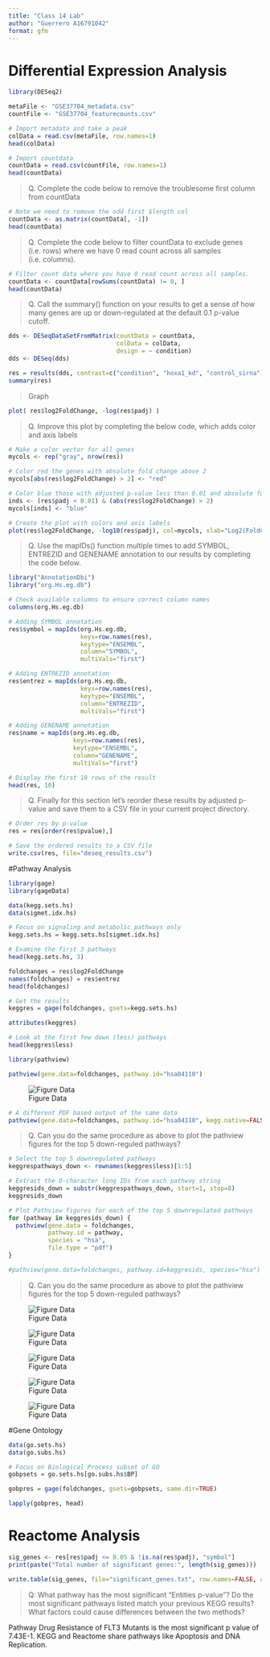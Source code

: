 ```yaml
---
title: "Class 14 Lab"
author: "Guerrero A16791042"
format: gfm
---
```




# Differential Expression Analysis 
```r
library(DESeq2)
```

```r
metaFile <- "GSE37704_metadata.csv"
countFile <- "GSE37704_featurecounts.csv"

# Import metadata and take a peak
colData = read.csv(metaFile, row.names=1)
head(colData)
```

```r
# Import countdata
countData = read.csv(countFile, row.names=1)
head(countData)
```

> Q. Complete the code below to remove the troublesome first column from countData

```r
# Note we need to remove the odd first $length col
countData <- as.matrix(countData[, -1])
head(countData)

```

> Q. Complete the code below to filter countData to exclude genes (i.e. rows) where we have 0 read count across all samples (i.e. columns).

```r
# Filter count data where you have 0 read count across all samples.
countData <- countData[rowSums(countData) != 0, ]
head(countData)

```

> Q. Call the summary() function on your results to get a sense of how many genes are up or down-regulated at the default 0.1 p-value cutoff.

```r
dds <- DESeqDataSetFromMatrix(countData = countData,
                              colData = colData,
                              design = ~ condition)
dds <- DESeq(dds)

```

```r
res = results(dds, contrast=c("condition", "hoxa1_kd", "control_sirna")) 
summary(res)
```
> Graph

```r
plot( res$log2FoldChange, -log(res$padj) )

```

> Q. Improve this plot by completing the below code, which adds color and axis labels

```r
# Make a color vector for all genes
mycols <- rep("gray", nrow(res))

# Color red the genes with absolute fold change above 2
mycols[abs(res$log2FoldChange) > 2] <- "red"

# Color blue those with adjusted p-value less than 0.01 and absolute fold change more than 2
inds <- (res$padj < 0.01) & (abs(res$log2FoldChange) > 2)
mycols[inds] <- "blue"

# Create the plot with colors and axis labels
plot(res$log2FoldChange, -log10(res$padj), col=mycols, xlab="Log2(FoldChange)", ylab="-Log10(P-value)")

```

> Q. Use the mapIDs() function multiple times to add SYMBOL, ENTREZID and GENENAME annotation to our results by completing the code below.

```r
library("AnnotationDbi")
library("org.Hs.eg.db")

# Check available columns to ensure correct column names
columns(org.Hs.eg.db)

# Adding SYMBOL annotation
res$symbol = mapIds(org.Hs.eg.db,
                    keys=row.names(res), 
                    keytype="ENSEMBL",
                    column="SYMBOL",
                    multiVals="first")

# Adding ENTREZID annotation
res$entrez = mapIds(org.Hs.eg.db,
                    keys=row.names(res),
                    keytype="ENSEMBL",
                    column="ENTREZID",
                    multiVals="first")

# Adding GENENAME annotation
res$name = mapIds(org.Hs.eg.db,
                  keys=row.names(res),
                  keytype="ENSEMBL",
                  column="GENENAME",
                  multiVals="first")

# Display the first 10 rows of the result
head(res, 10)

```



> Q. Finally for this section let's reorder these results by adjusted p-value and save them to a CSV file in your current project directory.


```r
# Order res by p-value
res = res[order(res$pvalue),]

# Save the ordered results to a CSV file
write.csv(res, file="deseq_results.csv")

```

#Pathway Analysis

```r
library(gage)
library(gageData)

data(kegg.sets.hs)
data(sigmet.idx.hs)

# Focus on signaling and metabolic pathways only
kegg.sets.hs = kegg.sets.hs[sigmet.idx.hs]

# Examine the first 3 pathways
head(kegg.sets.hs, 3)
```


```r
foldchanges = res$log2FoldChange
names(foldchanges) = res$entrez
head(foldchanges)
```


```r
# Get the results
keggres = gage(foldchanges, gsets=kegg.sets.hs)
```

```r
attributes(keggres)

```

```r
# Look at the first few down (less) pathways
head(keggres$less)
```



```r
library(pathview)
```

```r
pathview(gene.data=foldchanges, pathway.id="hsa04110")
```


![Figure Data](hsa04110.pathview.png)

```r
# A different PDF based output of the same data
pathview(gene.data=foldchanges, pathway.id="hsa04110", kegg.native=FALSE)
```


> Q. Can you do the same procedure as above to plot the pathview figures for the top 5 down-reguled pathways?

```r
# Select the top 5 downregulated pathways
keggrespathways_down <- rownames(keggres$less)[1:5]

# Extract the 8-character long IDs from each pathway string
keggresids_down = substr(keggrespathways_down, start=1, stop=8)
keggresids_down

# Plot Pathview figures for each of the top 5 downregulated pathways
for (pathway in keggresids_down) {
  pathview(gene.data = foldchanges, 
           pathway.id = pathway, 
           species = "hsa", 
           file.type = "pdf")
}

```

```r
#pathview(gene.data=foldchanges, pathway.id=keggresids, species="hsa")
```

> Q. Can you do the same procedure as above to plot the pathview figures for the top 5 down-reguled pathways?


![Figure Data](hsa04110.pathview.png)


![Figure Data](hsa03030.pathview.png)

![Figure Data](hsa03013.pathview.png)

![Figure Data](hsa03440.pathview.png)

![Figure Data](hsa04114.pathview.png)



#Gene Ontology

```r
data(go.sets.hs)
data(go.subs.hs)

# Focus on Biological Process subset of GO
gobpsets = go.sets.hs[go.subs.hs$BP]

gobpres = gage(foldchanges, gsets=gobpsets, same.dir=TRUE)

lapply(gobpres, head)
```


# Reactome Analysis


```r
sig_genes <- res[res$padj <= 0.05 & !is.na(res$padj), "symbol"]
print(paste("Total number of significant genes:", length(sig_genes)))
```



```r
write.table(sig_genes, file="significant_genes.txt", row.names=FALSE, col.names=FALSE, quote=FALSE)
```


> Q: What pathway has the most significant “Entities p-value”? Do the most significant pathways listed match your previous KEGG results? What factors could cause differences between the two methods?

Pathway Drug Resistance of FLT3 Mutants is the most significant p value of 7.43E-1. KEGG and Reactome share pathways like Apoptosis and DNA Replication.







